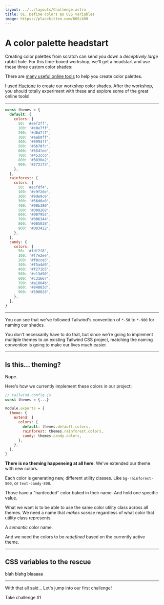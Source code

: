 ```yaml
---
layout: ../../layouts/Challenge.astro
title: 01. Define colors as CSS variables
image: https://placekitten.com/600/400
---
```



# A color palette headstart

Creating color palettes from scratch can send you down a _deceptively large_ rabbit hole. For this time-boxed workshop, we'll get a headstart and use these three custom color shades:

There are [many useful online tools](#) to help you create color palettes.

I used [Huetone](https://huetone.ardov.me) to create our workshop color shades. After the workshop, you should totally experiment with these and explore some of the great online tools!

---

<Reveal title="color themes code" client:load>

```js
const themes = {
  default: {
    colors: {
      50: '#eef2ff',
      100: '#e0e7ff',
      200: '#d0d7f7',
      300: '#aab9ff',
      400: '#8994ff',
      500: '#6b70fc',
      600: '#554fee',
      700: '#453ccd',
      800: '#3830a2',
      900: '#272173',
    },
  },
  rainforest: {
    colors: {
      50: '#ecfdf4',
      100: '#c9f2de',
      200: '#9de9c6',
      300: '#56d0a0',
      400: '#00b380',
      500: '#009268',
      600: '#007955',
      700: '#006344',
      800: '#005038',
      900: '#003422',
    },
  },
  candy: {
    colors: {
      50: '#fdf2f8',
      100: '#f7e2ee',
      200: '#f8cce5',
      300: '#f5a4d0',
      400: '#f271b5',
      500: '#e13d90',
      600: '#c31667',
      700: '#a1004b',
      800: '#84003d',
      900: '#590028',
    },
  },
}
```

</Reveal>

---

You can see that we've followed Tailwind's convention of `*-50` to `*-900` for naming our shades.

You don't necessarily have to do that, but since we're going to implement multiple themes to an existing Tailwind CSS project, matching the naming convention is going to make our lives much easier.

---

## Is this... theming?

Nope.

Here's how we currently implement these colors in our project:

```js
// tailwind.config.js
const themes = {...}

module.exports = {
  theme: {
    extend: {
      colors: {
        default: themes.default.colors,
        rainforest: themes.rainforest.colors,
        candy: themes.candy.colors,
      },
    },
  },
}
```

**There is no theming happeneing at all here**. We've extended our theme with new colors.

Each color is generating new, different utility classes. Like `bg-rainforest-500`, or `text-candy-800`.

Those have a "hardcoded" color baked in their name. And hold one specific value.

What we want is to be able to use the same color utility class across all themes. We need a name that _makes sesnse_ regardless of what color that utility class represents.

A _semantic_ color name.

And we need the colors to be _redefined_ based on the currently active theme.

---

## CSS variables to the rescue

blah blahg blaaaaa

---

With that all said... Let's jump into our first challenge!

<ButtonLink path="https://play.tailwindcss.com/qrPEmyJ49y">Take challenge #1</ButtonLink>
